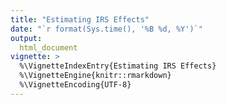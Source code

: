```yaml
---
title: "Estimating IRS Effects" 
date: "`r format(Sys.time(), '%B %d, %Y')`"
output:
  html_document
vignette: >
  %\VignetteIndexEntry{Estimating IRS Effects}
  %\VignetteEngine{knitr::rmarkdown}
  %\VignetteEncoding{UTF-8}
---
```

